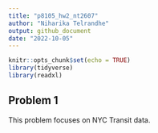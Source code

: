 ```yaml
---
title: "p8105_hw2_nt2607"
author: "Niharika Telrandhe"
output: github_document 
date: "2022-10-05"
---
```


```r
knitr::opts_chunk$set(echo = TRUE)
library(tidyverse)
library(readxl)
```

## Problem 1
This problem focuses on NYC Transit data.


